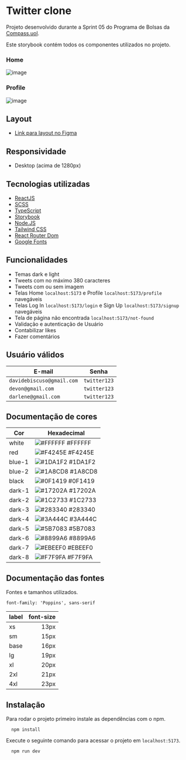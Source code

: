 
<Meta title="Docs/Apresentação" />


# Twitter clone

Projeto desenvolvido durante a Sprint 05 do Programa de Bolsas da [Compass.uol](https://compass.uol/pt/home/).

Este storybook contém todos os componentes utilizados no projeto.

### Home
![image](https://user-images.githubusercontent.com/44329969/199125309-893eb95b-678d-4985-ac01-c182185daffb.png)

### Profile
![image](https://user-images.githubusercontent.com/44329969/199125464-b047534e-b5ec-48ce-b5b5-a1664b9c4098.png)

## Layout

- [Link para layout no Figma](https://www.figma.com/file/E0J4sPihtdgIMI2Z4BOmLv/UI-Twitter-Web-(Community))

## Responsividade

- Desktop (acima de 1280px)

## Tecnologias utilizadas

- [ReactJS](https://pt-br.reactjs.org/)
- [SCSS](https://sass-lang.com/)
- [TypeScript](https://www.typescriptlang.org/)
- [Storybook](https://storybook.js.org/)
- [Node.JS](https://nodejs.org/en/)
- [Tailwind CSS](https://tailwindcss.com/)
- [React Router Dom](https://v5.reactrouter.com/web/guides/quick-start)
- [Google Fonts](https://fonts.google.com/)

## Funcionalidades

- Temas dark e light
- Tweets com no máximo 380 caracteres
- Tweets com ou sem imagem
- Telas Home `localhost:5173` e Profile `localhost:5173/profile` navegáveis
- Telas Log In `localhost:5173/login` e Sign Up `localhost:5173/signup` navegáveis
- Tela de página não encontrada `localhost:5173/not-found`
- Validação e autenticação de Usuário
- Contabilizar likes
- Fazer comentários


## Usuário válidos

| E-mail                    | Senha        |
| ------------------------- | ------------ |
| `davidebiscuso@gmail.com` | `twitter123` |
| `devon@gmail.com`         | `twitter123` |
| `darlene@gmail.com`       | `twitter123` |


## Documentação de cores

| Cor               | Hexadecimal                                                |
| ----------------- | ---------------------------------------------------------------- |
| white             | ![#FFFFFF](https://via.placeholder.com/15/FFFFFF/FFFFFF.png) #FFFFFF |
| red               | ![#F4245E](https://via.placeholder.com/15/F4245E/F4245E.png) #F4245E |
| blue-1            | ![#1DA1F2](https://via.placeholder.com/15/1DA1F2/1DA1F2.png) #1DA1F2 |
| blue-2            | ![#1A8CD8](https://via.placeholder.com/15/1A8CD8/1A8CD8.png) #1A8CD8 |
| black             | ![#0F1419](https://via.placeholder.com/15/0F1419/0F1419.png) #0F1419 |
| dark-1            | ![#17202A](https://via.placeholder.com/15/17202A/17202A.png) #17202A |
| dark-2            | ![#1C2733](https://via.placeholder.com/15/1C2733/1C2733.png) #1C2733 |
| dark-3            | ![#283340](https://via.placeholder.com/15/283340/283340.png) #283340 |
| dark-4            | ![#3A444C](https://via.placeholder.com/15/3A444C/3A444C.png) #3A444C |
| dark-5            | ![#5B7083](https://via.placeholder.com/15/5B7083/5B7083.png) #5B7083 |
| dark-6            | ![#8899A6](https://via.placeholder.com/15/8899A6/8899A6.png) #8899A6 |
| dark-7            | ![#EBEEF0](https://via.placeholder.com/15/EBEEF0/EBEEF0.png) #EBEEF0 |
| dark-8            | ![#F7F9FA](https://via.placeholder.com/15/F7F9FA/F7F9FA.png) #F7F9FA |

## Documentação das fontes

Fontes e tamanhos utilizados.

`font-family: 'Poppins', sans-serif`

| label | font-size |
| ----- | --------: |
| xs    |      13px |
| sm    |      15px |
| base  |      16px |
| lg    |      19px |
| xl    |      20px |
| 2xl   |      21px |
| 4xl   |      23px |

## Instalação

Para rodar o projeto primeiro instale as dependências com o npm.

```
  npm install
```

Execute o seguinte comando para acessar o projeto em ``localhost:5173``.

```
  npm run dev
```